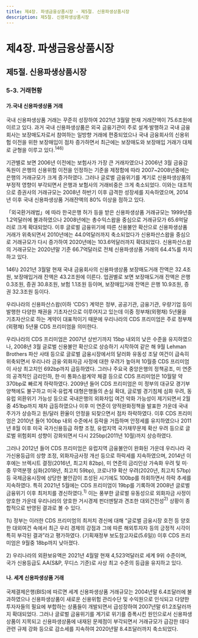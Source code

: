 ```yaml
---
title: 제4장. 파생금융상품시장 - 제5절. 신용파생상품시장
description: 제5절. 신용파생상품시장
---
```


# 제4장. 파생금융상품시장

## 제5절. 신용파생상품시장

### 5-3. 거래현황

#### 가.국내 신용파생상품 거래

국내 신용파생상품 거래는 꾸준히 성장하여 2021년 3월말 현재 거래잔액이 75.6조원에 이르고 있다. 
과거 국내 신용파생상품은 외국 금융기관이 주로 설계·발행하고 국내 금융회사는 보장매도자로서 참여하는 일방향 거래에 편중되었으나 
국내 금융회사의 신용위험 이전을 위한 보장매입이 점차 증가하면서 최근에는 보장매도와 보장매입 거래가 대체로 균형을 이루고 있다.$^{146)}$

기관별로 보면 2006년 이전에는 보험사가 가장 큰 거래자였으나 2006년 3월 금융감독원이 은행의 신용위험 이전을 인정하는 기준을 제정함에 따라 
2007\~2008년중에는 은행의 거래규모가 크게 증가하였다. 
그러나 글로벌 금융위기를 계기로 신용파생상품의 부정적 영향이 부각되면서 은행과 보험사의 거래비중은 크게 축소되었다. 
이와는 대조적으로 증권사의 거래규모는 2008년 하반기 이후 급격한 성장세를 지속하였으며, 2014년 이후 국내 신용파생상품 거래잔액의 80% 이상을 점하고 있다.

<GCenterImg src ="/fm/4-31.png" caption="그림4-31. 금융권별 신용파생상품 거래잔액"/>

「외국환거래법」에 따라 한국은행 허가 등을 받은 신용파생상품 거래규모는 1999년중 1.2억달러에 불과하였으나 
2008년에는 총수익스왑을 중심으로 거래규모가 65.6억달러로 크게 확대되었다. 
이후 글로벌 금융위기에 따른 신용불안 확산으로 신용파생상품 거래가 위축되면서 2010년에는 44.0억달러까지 축소되었다가 
신용파산스왑을 중심으로 거래규모가 다시 증가하여 2020년에는 103.6억달러까지 확대되었다. 
신용파산스왑의 거래규모는 2020년말 기준 66.7억달러로 전체 신용파생상품 거래의 64.4%를 차지하고 있다.

<GCenterImg src ="/fm/t4-53.png" caption="표4-53. 신용파생상품 거래규모"/>

<GComment>
146\) 2021년 3월말 현재 국내 금융회사의 신용파생상품 보장매도거래 잔액은 32.4조원, 보장매입거래 잔액은 43.2조원에 이른다. 
업권별로 보면 보장매도거래 잔액은 은행 0.3조원, 증권 30.8조원, 보험 1.1조원 등이며, 보장매입거래 잔액은 은행 10.9조원, 증권 32.3조원 등이다.
</GComment>

<Card title ="[참고4-9] 외평채 신용파산스왑(CDS) 프리미엄 동향">


우리나라의 신용파산스왑(이하 ‘CDS’) 계약은 정부, 공공기관, 금융기관, 우량기업 등이 발행한 다양한 채권을 기초자산으로 이루어지고 있는데 
이중 정부채(외평채) 5년물을 기초자산으로 하는 계약이 대표적이기 때문에 우리나라의 CDS 프리미엄은 주로 정부채(외평채) 5년물 CDS 프리미엄을 의미한다.

우리나라의 CDS 프리미엄은 2007년 상반기까지 15bp 내외의 낮은 수준을 유지하였으나, 
2008년 3월 글로벌 신용불안 확산으로 상승하기 시작하여 같은 해 9월 Lehman Brothers 파산 사태 등으로 글로벌 금융시장에서의 달러화 유동성 조달 여건이 급속히 위축되면서 
우리나라 금융·외화자금 사정에 대한 우려가 높아져 10월중 CDS 프리미엄이 사상 최고치인 692bp까지 급등하였다. 
그러나 주요국 중앙은행의 정책공조, 미 연준의 공격적인 금리인하, 한·미 통화스왑계약 체결 등으로 CDS 프리미엄은 10월말 약 370bp로 빠르게 하락하였다. 
2009년 들어 CDS 프리미엄은 미 정부의 대규모 경기부양책에도 불구하고 미국·유럽계 대형은행들의 손실 확대, 글로벌 경기침체 심화 우려, 
동유럽 외환위기 가능성 등으로 국내은행의 외화차입 여건 악화 가능성이 제기되면서 2월중 451bp까지 재차 급등하였으나 
이후 미 연준이 양적완화정책을 발표한 가운데 국내 주가가 상승하고 원/달러 환율이 안정을 되찾으면서 점차 하락하였다. 
이후 CDS 프리미엄은 2010년 들어 100bp 내외 수준에서 등락을 거듭하며 안정세를 유지하였으나 2011년 8월 이후 미국 국가신용등급 하향 조정, 
유럽지역 국가채무문제 확산 우려 등으로 글로벌 위험회피 성향이 강화되면서 다시 225bp(2011년 10월)까지 상승하였다.

그러나 2012년 들어 CDS 프리미엄은 유럽지역 금융불안이 완화된 가운데 우리나라 국가신용등급의 상향 조정, 
외화자금사정 개선 등으로 하락세를 지속하였으며, 2014년 이후에는 브렉시트 결정(2016년, 최고치 82bp), 
미 연준의 금리인상 가속화 우려 및 미·중 무역분쟁 심화(2018년, 최고치 59bp), 코로나19 확산 우려(2020년, 최고치 57bp) 등 
국제금융시장에 상당한 불안감이 조성된 시기에도 100bp를 하회하면서 하락 추세를 지속하였다. 
특히 2021년 5월에는 CDS 프리미엄이 19bp를 기록하여 2008년 글로벌 금융위기 이후 최저치를 경신하였다.$^{1)}$ 
이는 풍부한 글로벌 유동성으로 외화자금 사정이 양호한 가운데 우리나라의 양호한 거시경제 펀더멘탈과 견조한 대외건전성$^{2)}$ 상황이 종합적으로 반영된 결과로 볼 수 있다.

<GCenterImg src ="/fm/4-32.png" caption="그림4-32. 외평채 신용파산스왑(CDS) 프리미엄"/>


<GComment>
1\) 정부는 이러한 CDS 프리미엄의 최저치 경신에 대해 “글로벌 금융시장 호전 등 양호한 대외여건 속에서 최근 우리 경제의 강점과 
그에 따른 해외투자자 등의 긍정적 시각이 특히 부각된 결과”라고 평가하였다.
(기획재정부 보도참고자료(5.6일)) 이후 CDS 프리미엄은 9월중 18bp까지 낮아졌다.

2\) 우리나라의 외환보유액은 2021년 4월말 현재 4,523억달러로 세계 9위 수준이며, 국가 신용등급도 AA(S&P, 무디스 기준)로 사상 최고
수준의 등급을 유지하고 있다.
</GComment>

</Card> 

#### 나. 세계 신용파생상품 거래

국제결제은행(BIS)에 따르면 세계 신용파생상품 거래규모는 2004년말 6.4조달러에 불과하였으나 
신용파생상품이 새로운 신용위험 관리수단 및 수익원으로 인식되고 다양한 투자자들의 필요에 부합하는 상품들이 개발되면서 급성장하여 
2007년말 61.2조달러까지 확대되었다. 
그러나 글로벌 금융위기를 계기로 위기를 증폭시킨 원인으로서 신용파생상품이 지목되고 신용파생상품에 내재된 문제점이 부각되면서 
거래규모가 급감한 데다 관련 규제 강화 등으로 감소세를 지속하여 2020년말 8.4조달러까지 축소되었다.

<GCenterImg src ="/fm/4-33.png" caption="그림4-33. 세계 신용파생상품 거래규모"/>